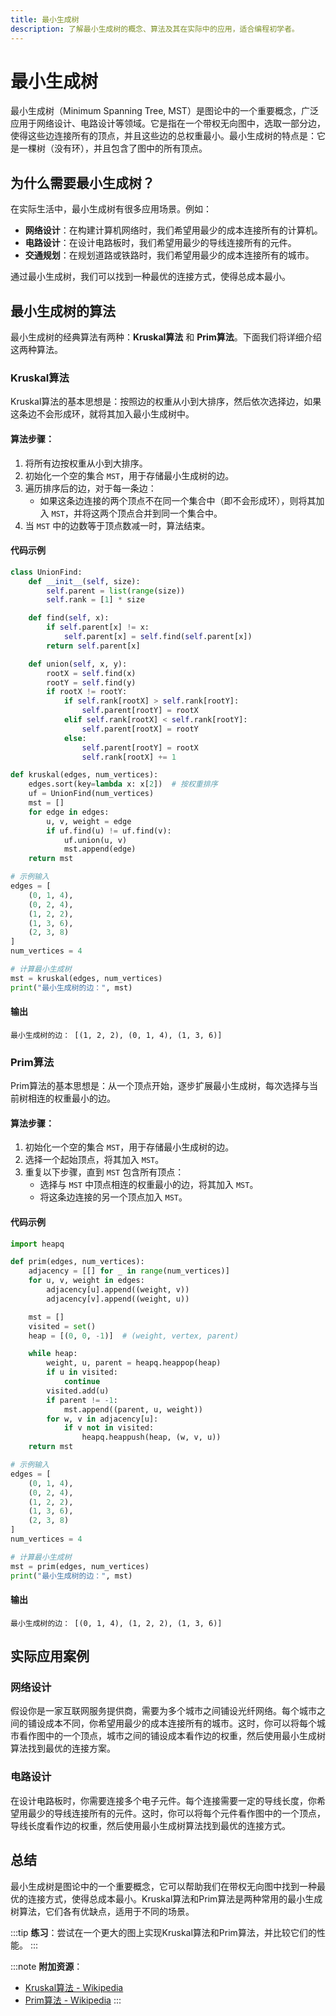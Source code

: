 ```yaml
---
title: 最小生成树
description: 了解最小生成树的概念、算法及其在实际中的应用，适合编程初学者。
---
```


# 最小生成树

最小生成树（Minimum Spanning Tree, MST）是图论中的一个重要概念，广泛应用于网络设计、电路设计等领域。它是指在一个带权无向图中，选取一部分边，使得这些边连接所有的顶点，并且这些边的总权重最小。最小生成树的特点是：它是一棵树（没有环），并且包含了图中的所有顶点。

## 为什么需要最小生成树？

在实际生活中，最小生成树有很多应用场景。例如：

- **网络设计**：在构建计算机网络时，我们希望用最少的成本连接所有的计算机。
- **电路设计**：在设计电路板时，我们希望用最少的导线连接所有的元件。
- **交通规划**：在规划道路或铁路时，我们希望用最少的成本连接所有的城市。

通过最小生成树，我们可以找到一种最优的连接方式，使得总成本最小。

## 最小生成树的算法

最小生成树的经典算法有两种：**Kruskal算法** 和 **Prim算法**。下面我们将详细介绍这两种算法。

### Kruskal算法

Kruskal算法的基本思想是：按照边的权重从小到大排序，然后依次选择边，如果这条边不会形成环，就将其加入最小生成树中。

#### 算法步骤：

1. 将所有边按权重从小到大排序。
2. 初始化一个空的集合 `MST`，用于存储最小生成树的边。
3. 遍历排序后的边，对于每一条边：
   - 如果这条边连接的两个顶点不在同一个集合中（即不会形成环），则将其加入 `MST`，并将这两个顶点合并到同一个集合中。
4. 当 `MST` 中的边数等于顶点数减一时，算法结束。

#### 代码示例

```python
class UnionFind:
    def __init__(self, size):
        self.parent = list(range(size))
        self.rank = [1] * size

    def find(self, x):
        if self.parent[x] != x:
            self.parent[x] = self.find(self.parent[x])
        return self.parent[x]

    def union(self, x, y):
        rootX = self.find(x)
        rootY = self.find(y)
        if rootX != rootY:
            if self.rank[rootX] > self.rank[rootY]:
                self.parent[rootY] = rootX
            elif self.rank[rootX] < self.rank[rootY]:
                self.parent[rootX] = rootY
            else:
                self.parent[rootY] = rootX
                self.rank[rootX] += 1

def kruskal(edges, num_vertices):
    edges.sort(key=lambda x: x[2])  # 按权重排序
    uf = UnionFind(num_vertices)
    mst = []
    for edge in edges:
        u, v, weight = edge
        if uf.find(u) != uf.find(v):
            uf.union(u, v)
            mst.append(edge)
    return mst

# 示例输入
edges = [
    (0, 1, 4),
    (0, 2, 4),
    (1, 2, 2),
    (1, 3, 6),
    (2, 3, 8)
]
num_vertices = 4

# 计算最小生成树
mst = kruskal(edges, num_vertices)
print("最小生成树的边：", mst)
```

#### 输出

```
最小生成树的边： [(1, 2, 2), (0, 1, 4), (1, 3, 6)]
```

### Prim算法

Prim算法的基本思想是：从一个顶点开始，逐步扩展最小生成树，每次选择与当前树相连的权重最小的边。

#### 算法步骤：

1. 初始化一个空的集合 `MST`，用于存储最小生成树的边。
2. 选择一个起始顶点，将其加入 `MST`。
3. 重复以下步骤，直到 `MST` 包含所有顶点：
   - 选择与 `MST` 中顶点相连的权重最小的边，将其加入 `MST`。
   - 将这条边连接的另一个顶点加入 `MST`。

#### 代码示例

```python
import heapq

def prim(edges, num_vertices):
    adjacency = [[] for _ in range(num_vertices)]
    for u, v, weight in edges:
        adjacency[u].append((weight, v))
        adjacency[v].append((weight, u))

    mst = []
    visited = set()
    heap = [(0, 0, -1)]  # (weight, vertex, parent)

    while heap:
        weight, u, parent = heapq.heappop(heap)
        if u in visited:
            continue
        visited.add(u)
        if parent != -1:
            mst.append((parent, u, weight))
        for w, v in adjacency[u]:
            if v not in visited:
                heapq.heappush(heap, (w, v, u))
    return mst

# 示例输入
edges = [
    (0, 1, 4),
    (0, 2, 4),
    (1, 2, 2),
    (1, 3, 6),
    (2, 3, 8)
]
num_vertices = 4

# 计算最小生成树
mst = prim(edges, num_vertices)
print("最小生成树的边：", mst)
```

#### 输出

```
最小生成树的边： [(0, 1, 4), (1, 2, 2), (1, 3, 6)]
```

## 实际应用案例

### 网络设计

假设你是一家互联网服务提供商，需要为多个城市之间铺设光纤网络。每个城市之间的铺设成本不同，你希望用最少的成本连接所有的城市。这时，你可以将每个城市看作图中的一个顶点，城市之间的铺设成本看作边的权重，然后使用最小生成树算法找到最优的连接方案。

### 电路设计

在设计电路板时，你需要连接多个电子元件。每个连接需要一定的导线长度，你希望用最少的导线连接所有的元件。这时，你可以将每个元件看作图中的一个顶点，导线长度看作边的权重，然后使用最小生成树算法找到最优的连接方式。

## 总结

最小生成树是图论中的一个重要概念，它可以帮助我们在带权无向图中找到一种最优的连接方式，使得总成本最小。Kruskal算法和Prim算法是两种常用的最小生成树算法，它们各有优缺点，适用于不同的场景。

:::tip
**练习**：尝试在一个更大的图上实现Kruskal算法和Prim算法，并比较它们的性能。
:::

:::note
**附加资源**：
- [Kruskal算法 - Wikipedia](https://en.wikipedia.org/wiki/Kruskal%27s_algorithm)
- [Prim算法 - Wikipedia](https://en.wikipedia.org/wiki/Prim%27s_algorithm)
:::